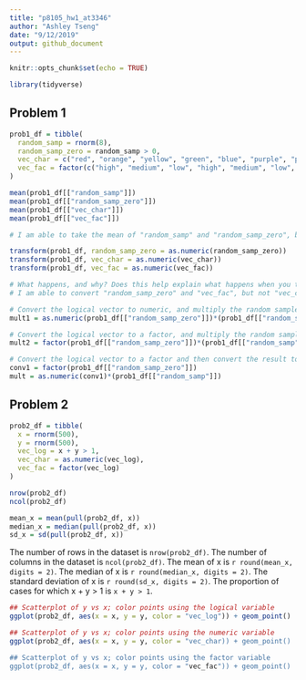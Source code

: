 ```yaml
---
title: "p8105_hw1_at3346"
author: "Ashley Tseng"
date: "9/12/2019"
output: github_document
---
```


```r
knitr::opts_chunk$set(echo = TRUE)

library(tidyverse)
```

## Problem 1

```r
prob1_df = tibble(
  random_samp = rnorm(8),
  random_samp_zero = random_samp > 0,
  vec_char = c("red", "orange", "yellow", "green", "blue", "purple", "pink", "black"),
  vec_fac = factor(c("high", "medium", "low", "high", "medium", "low", "high", "medium"))
)

mean(prob1_df[["random_samp"]])
mean(prob1_df[["random_samp_zero"]])
mean(prob1_df[["vec_char"]])
mean(prob1_df[["vec_fac"]])

# I am able to take the mean of "random_samp" and "random_samp_zero", but not of "vec_char" and "vec_fac" because the last two are non-numeric or non-logical variables.
```

```r

transform(prob1_df, random_samp_zero = as.numeric(random_samp_zero))
transform(prob1_df, vec_char = as.numeric(vec_char))
transform(prob1_df, vec_fac = as.numeric(vec_fac))

# What happens, and why? Does this help explain what happens when you try to take the mean?
# I am able to convert "random_samp_zero" and "vec_fac", but not "vec_char". 

```

```r
# Convert the logical vector to numeric, and multiply the random sample by the result:
mult1 = as.numeric(prob1_df[["random_samp_zero"]])*(prob1_df[["random_samp"]])

# Convert the logical vector to a factor, and multiply the random sample by the result:
mult2 = factor(prob1_df[["random_samp_zero"]])*(prob1_df[["random_samp"]])

# Convert the logical vector to a factor and then convert the result to numeric, and multiply the random sample by the result:
conv1 = factor(prob1_df[["random_samp_zero"]])
mult = as.numeric(conv1)*(prob1_df[["random_samp"]])

```

## Problem 2

```r
prob2_df = tibble(
  x = rnorm(500),
  y = rnorm(500),
  vec_log = x + y > 1,
  vec_char = as.numeric(vec_log),
  vec_fac = factor(vec_log)
)

nrow(prob2_df)
ncol(prob2_df)

mean_x = mean(pull(prob2_df, x)) 
median_x = median(pull(prob2_df, x)) 
sd_x = sd(pull(prob2_df, x)) 

```

The number of rows in the dataset is `nrow(prob2_df)`. The number of columns in the dataset is `ncol(prob2_df)`. 
The mean of x is `r round(mean_x, digits = 2)`. The median of x is `r round(median_x, digits = 2)`. The standard deviation of x is `r round(sd_x, digits = 2)`.
The proportion of cases for which x + y > 1 is `x + y > 1`.

```r
## Scatterplot of y vs x; color points using the logical variable 
ggplot(prob2_df, aes(x = x, y = y, color = "vec_log")) + geom_point()

## Scatterplot of y vs x; color points using the numeric variable 
ggplot(prob2_df, aes(x = x, y = y, color = "vec_char)) + geom_point()

## Scatterplot of y vs x; color points using the factor variable 
ggplot(prob2_df, aes(x = x, y = y, color = "vec_fac")) + geom_point()
```

